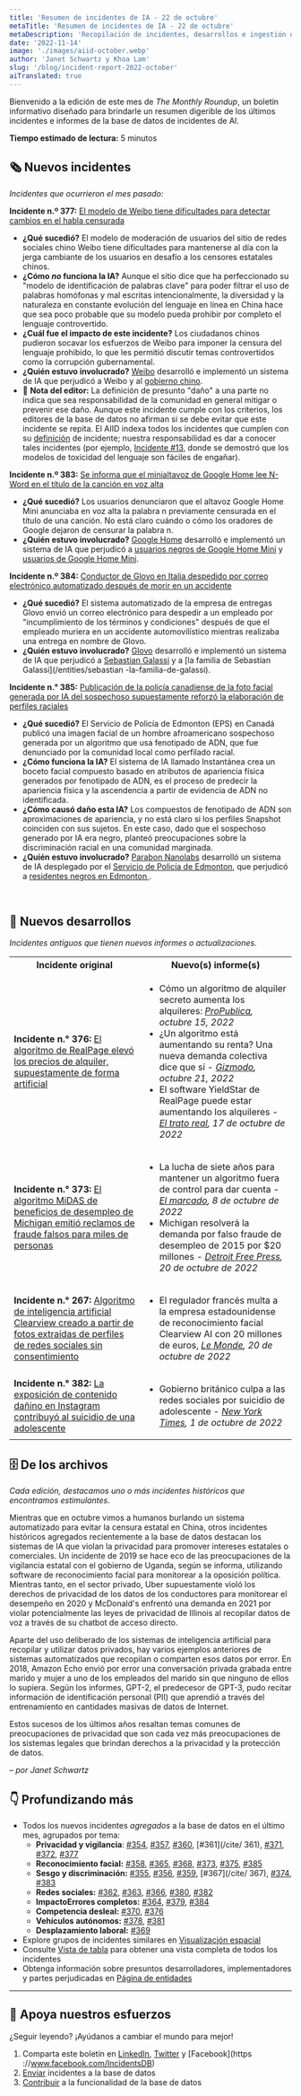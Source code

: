 ```yaml
---
title: 'Resumen de incidentes de IA - 22 de octubre'
metaTitle: 'Resumen de incidentes de IA - 22 de octubre'
metaDescription: 'Recopilación de incidentes, desarrollos e ingestión de IA en octubre de 2022, que proporciona un resumen digerible de los últimos incidentes e informes de AIID'
date: '2022-11-14'
image: './images/aiid-october.webp'
author: 'Janet Schwartz y Khoa Lam'
slug: '/blog/incident-report-2022-october'
aiTranslated: true
---
```

Bienvenido a la edición de este mes de _The Monthly Roundup_, un boletín informativo diseñado para brindarle un resumen digerible de los últimos incidentes e informes de la base de datos de incidentes de AI.

**Tiempo estimado de lectura:** 5 minutos

## 🗞️ Nuevos incidentes

_Incidentes que ocurrieron el mes pasado:_

**Incidente n.º 377:** [El modelo de Weibo tiene dificultades para detectar cambios en el habla censurada](/cite/377)

* **¿Qué sucedió?** El modelo de moderación de usuarios del sitio de redes sociales chino Weibo tiene dificultades para mantenerse al día con la jerga cambiante de los usuarios en desafío a los censores estatales chinos.
* **¿Cómo _no_ funciona la IA?** Aunque el sitio dice que ha perfeccionado su "modelo de identificación de palabras clave" para poder filtrar el uso de palabras homófonas y mal escritas intencionalmente, la diversidad y la naturaleza en constante evolución del lenguaje en línea en China hace que sea poco probable que su modelo pueda prohibir por completo el lenguaje controvertido.
* **¿Cuál fue el impacto de este incidente?** Los ciudadanos chinos pudieron socavar los esfuerzos de Weibo para imponer la censura del lenguaje prohibido, lo que les permitió discutir temas controvertidos como la corrupción gubernamental.
* **¿Quién estuvo involucrado?** [Weibo](/entities/weibo) desarrolló e implementó un sistema de IA que perjudicó a Weibo y al [gobierno chino](/entities/chinese-government).
* 🚨 **Nota del editor:** La definición de presunto "daño" a una parte no indica que sea responsabilidad de la comunidad en general mitigar o prevenir ese daño. Aunque este incidente cumple con los criterios, los editores de la base de datos no afirman si se debe evitar que este incidente se repita. El AIID indexa todos los incidentes que cumplen con su [definición](/research/1-criteria) de incidente; nuestra responsabilidad es dar a conocer tales incidentes (por ejemplo, [Incidente #13](/cite/13), donde se demostró que los modelos de toxicidad del lenguaje son fáciles de engañar).

**Incidente n.º 383:** [Se informa que el minialtavoz de Google Home lee N-Word en el título de la canción en voz alta](/cite/383)

* **¿Qué sucedió?** Los usuarios denunciaron que el altavoz Google Home Mini anunciaba en voz alta la palabra n previamente censurada en el título de una canción. No está claro cuándo o cómo los oradores de Google dejaron de censurar la palabra n.
* **¿Quién estuvo involucrado?** [Google Home](/entities/google-home) desarrolló e implementó un sistema de IA que perjudicó a [usuarios negros de Google Home Mini](/entities/black-google-home-mini-users ) y [usuarios de Google Home Mini](/entities/google-home-mini-users).

**Incidente n.º 384:** [Conductor de Glovo en Italia despedido por correo electrónico automatizado después de morir en un accidente](/cite/384)

* **¿Qué sucedió?** El sistema automatizado de la empresa de entregas Glovo envió un correo electrónico para despedir a un empleado por "incumplimiento de los términos y condiciones" después de que el empleado muriera en un accidente automovilístico mientras realizaba una entrega en nombre de Glovo.
* **¿Quién estuvo involucrado?** [Glovo](/entities/glovo) desarrolló e implementó un sistema de IA que perjudicó a [Sebastian Galassi](/entities/sebastian-galassi) y a [la familia de Sebastian Galassi](/entities/sebastian -la-familia-de-galassi).

**Incidente n.° 385:** [Publicación de la policía canadiense de la foto facial generada por IA del sospechoso supuestamente reforzó la elaboración de perfiles raciales](/cite/385)

* **¿Qué sucedió?** El Servicio de Policía de Edmonton (EPS) en Canadá publicó una imagen facial de un hombre afroamericano sospechoso generada por un algoritmo que usa fenotipado de ADN, que fue denunciado por la comunidad local como perfilado racial.
* **¿Cómo funciona la IA?** El sistema de IA llamado Instantánea crea un boceto facial compuesto basado en atributos de apariencia física generados por fenotipado de ADN, es el proceso de predecir la apariencia física y la ascendencia a partir de evidencia de ADN no identificada.
* **¿Cómo causó daño esta IA?** Los compuestos de fenotipado de ADN son aproximaciones de apariencia, y no está claro si los perfiles Snapshot coinciden con sus sujetos. En este caso, dado que el sospechoso generado por IA era negro, planteó preocupaciones sobre la discriminación racial en una comunidad marginada.
* **¿Quién estuvo involucrado?** [Parabon Nanolabs](/entities/parabon-nanolabs) desarrolló un sistema de IA desplegado por el [Servicio de Policía de Edmonton](/entities/edmonton-police-service), que perjudicó a [residentes negros en Edmonton ](/entities/black-edmonton-residents).

<br/>

## 📎 Nuevos desarrollos

_Incidentes antiguos que tienen nuevos informes o actualizaciones._

<table className="border-1 borde-gris-200 my-4">
 <tr>
  <th align="center">Incidente original</th>
  <th align="center">Nuevo(s) informe(s)</th>
 </tr>
 <tr>
  <td className="alinear-borde superior-1 borde-gris-200 px-4 py-2">
    <strong>Incidente n.° 376:</strong> <a href="/cite/376">El algoritmo de RealPage elevó los precios de alquiler, supuestamente de forma artificial</a>
  </td>
  <td className="alinear-borde superior-1 border-gris-200 px-4 py-2">
   <ul className="pl-0">
    <li>Cómo un algoritmo de alquiler secreto aumenta los alquileres: <em> <a href="https://www.propublica.org/article/yieldstar-rent-increase-realpage-rent">ProPublica</a>, octubre 15, 2022</em>
    </li>
    <li>¿Un algoritmo está aumentando su renta? Una nueva demanda colectiva dice que sí - <em><a href="https://gizmodo.com/realpage-yieldstar-high-rent-housing-class-action-suit-1849683731">Gizmodo</a>, octubre 21, 2022</em>
    </li>
    <li>El software YieldStar de RealPage puede estar aumentando los alquileres - <em><a href="https://therealdeal.com/2022/10/17/realpage-algorithm-could-be-driven-up-rents/"> El trato real</a>, 17 de octubre de 2022</em>
    </li>
   </ul>
  </td>
 </tr>
 <tr>
  <td className="alinear-borde superior-1 borde-gris-200 px-4 py-2">
    <strong>Incidente n.° 373:</strong> <a href="/cite/373">El algoritmo MiDAS de beneficios de desempleo de Michigan emitió reclamos de fraude falsos para miles de personas</a>
  </td>
  <td className="alinear-borde superior-1 borde-gris-200 px-4 py-2">
   <ul className="pl-0">
    <li>La lucha de siete años para mantener un algoritmo fuera de control para dar cuenta - <em><a href="https://themarkup.org/newsletter/hello-world/the-seven-year-struggle- para-mantener-un-algoritmo-fuera-de-control-a-la-cuenta">El marcado</a>, 8 de octubre de 2022</em>
    </li>
    <li>Michigan resolverá la demanda por falso fraude de desempleo de 2015 por $20 millones - <em><a href="https://www.freep.com/story/news/local/michigan/2022/10/20/michiganunemployment-false -fraud-lawsuit/69577567007/">Detroit Free Press</a>, 20 de octubre de 2022</em>
    </li>
   </ul>
  </td>
 </tr>
 <tr>
  <td className="alinear-borde superior-1 borde-gris-200 px-4 py-2">
    <strong>Incidente n.° 267:</strong> <a href="/cite/267">Algoritmo de inteligencia artificial Clearview creado a partir de fotos extraídas de perfiles de redes sociales sin consentimiento</a>
  </td>
  <td className="alinear-borde superior-1 borde-gris-200 px-4 py-2">
   <ul className="pl-0">
     <li>El regulador francés multa a la empresa estadounidense de reconocimiento facial Clearview AI con 20 millones de euros, <em><a href="https://www.lemonde.fr/en/pixels/article/2022/10/20/french-regulator- fines-us-face-recognition-firm-clearview-ai-20-million_6001116_13.html">Le Monde</a>, 20 de octubre de 2022</em>
     </li>
   </ul>
  </td>
 </tr>
 <tr>
  <td className="alinear-borde superior-1 borde-gris-200 px-4 py-2">
    <strong>Incidente n.° 382:</strong> <a href="/cite/382">La exposición de contenido dañino en Instagram contribuyó al suicidio de una adolescente</a>
  </td>
  <td className="alinear-borde superior-1 borde-gris-200 px-4 py-2">
   <ul className="pl-0">
     <li>Gobierno británico culpa a las redes sociales por suicidio de adolescente - <em><a href="https://www.nytimes.com/2022/10/01/business/instagram-suicide-ruling-britain.html" >New York Times</a>, 1 de octubre de 2022</em>
     </li>
   </ul>
  </td>
 </tr>
</table>

## 🗄 De los archivos

_Cada edición, destacamos uno o más incidentes históricos que encontramos estimulantes._

Mientras que en octubre vimos a humanos burlando un sistema automatizado para evitar la censura estatal en China, otros incidentes históricos agregados recientemente a la base de datos destacan los sistemas de IA que violan la privacidad para promover intereses estatales o comerciales. Un incidente de 2019 se hace eco de las preocupaciones de la vigilancia estatal con el gobierno de Uganda, según se informa, utilizando software de reconocimiento facial para monitorear a la oposición política. Mientras tanto, en el sector privado, Uber supuestamente violó los derechos de privacidad de los datos de los conductores para monitorear el desempeño en 2020 y McDonald's enfrentó una demanda en 2021 por violar potencialmente las leyes de privacidad de Illinois al recopilar datos de voz a través de su chatbot de acceso directo.

Aparte del uso deliberado de los sistemas de inteligencia artificial para recopilar y utilizar datos privados, hay varios ejemplos anteriores de sistemas automatizados que recopilan o comparten esos datos por error. En 2018, Amazon Echo envió por error una conversación privada grabada entre marido y mujer a uno de los empleados del marido sin que ninguno de ellos lo supiera. Según los informes, GPT-2, el predecesor de GPT-3, pudo recitar información de identificación personal (PII) que aprendió a través del entrenamiento en cantidades masivas de datos de Internet.

Estos sucesos de los últimos años resaltan temas comunes de preocupaciones de privacidad que son cada vez más preocupaciones de los sistemas legales que brindan derechos a la privacidad y la protección de datos.

_– por Janet Schwartz_

## 👇 Profundizando más

* Todos los nuevos incidentes _agregados_ a la base de datos en el último mes, agrupados por tema:
    - **Privacidad y vigilancia**: [#354](/cite/354), [#357](/cite/357), [#360](/cite/360), [#361](/cite/ 361), [#371](/cite/371), [#372](/cite/372), [#377](/cite/377)
    - **Reconocimiento facial:** [#358](/cite/358), [#365](/cite/365), [#368](/cite/368), [#373](/cite/373 ), [#375](/cite/375), [#385](/citar/385)
    - **Sesgo y discriminación:** [#355](/cite/355), [#356](/cite/356), [#359](/cite/359), [#367](/cite/ 367), [#374](/cite/374), [#383](/cita/383/)
    - **Redes sociales:** [#362](/cite/362), [#363](/cite/363), [#366](/cite/366), [#380](/cite/380 ), [#382](/cite/382)
    - **ImpactoErrores completos:** [#364](/cite/364), [#379](/cite/379), [#384](/cite/384)
     - **Competencia desleal:** [#370](/cite/370), [#376](/cite/376)
     - **Vehículos autónomos:** [#378](/cite/378), [#381](/cite/381)
     - **Desplazamiento laboral:** [#369](/cite/369)
* Explore grupos de incidentes similares en [Visualización espacial](/summaries/spatial)
* Consulte [Vista de tabla](/apps/incidents) para obtener una vista completa de todos los incidentes
* Obtenga información sobre presuntos desarrolladores, implementadores y partes perjudicadas en [Página de entidades](/entities)

<hr className="my-4"/>

## 🦾 Apoya nuestros esfuerzos

¿Seguir leyendo? ¡Ayúdanos a cambiar el mundo para mejor!

1. Comparta este boletín en [LinkedIn](https://www.linkedin.com/company/responsible-ai-collaborative), [Twitter](https://twitter.com/IncidentsDB) y [Facebook](https ://www.facebook.com/IncidentsDB)
2. [Enviar](/apps/submit) incidentes a la base de datos
3. [Contribuir](https://github.com/responsible-ai-collaborative/aiid) a la funcionalidad de la base de datos